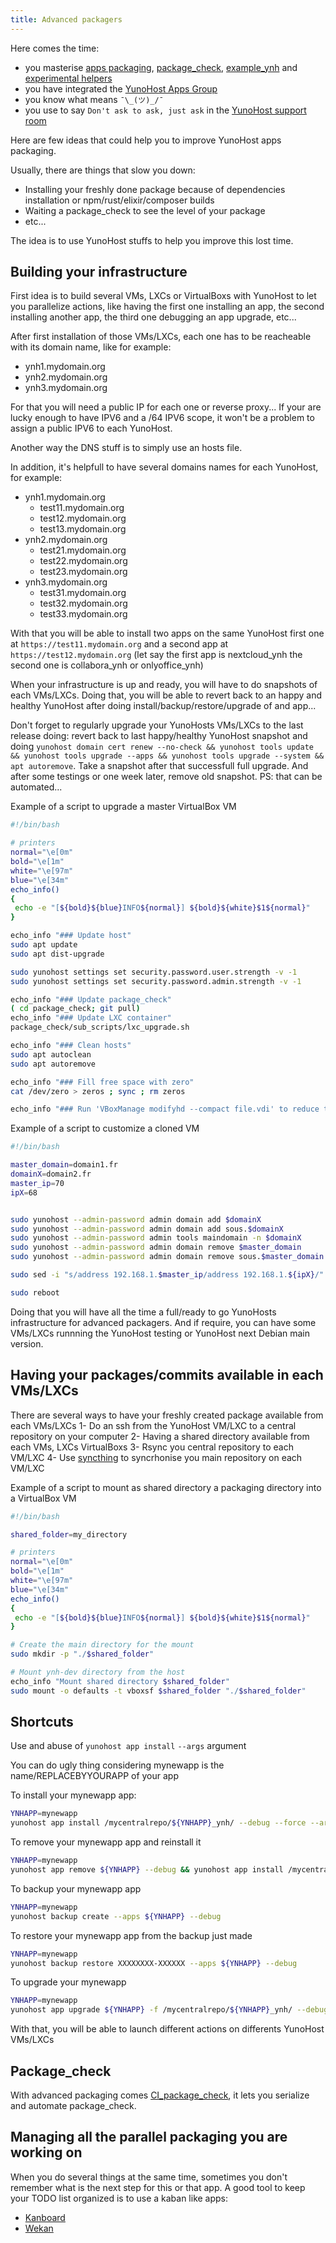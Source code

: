 ```yaml
---
title: Advanced packagers
---
```


Here comes the time:

- you masterise [apps packaging](/packaging/), [package_check](https://github.com/YunoHost/package_check), [example_ynh](https://github.com/YunoHost/example_ynh) and [experimental helpers](https://github.com/YunoHost-Apps/Experimental_helpers)
- you have integrated the [YunoHost Apps Group](https://yunohost.org/#/project_organization)
- you know what means `¯\_(ツ)_/¯`
- you use to say `Don't ask to ask, just ask` in the [YunoHost support room](https://yunohost.org/#/help)

Here are few ideas that could help you to improve YunoHost apps packaging.

Usually, there are things that slow you down:

- Installing your freshly done package because of dependencies installation or npm/rust/elixir/composer builds
- Waiting a package_check to see the level of your package
- etc...

The idea is to use YunoHost stuffs to help you improve this lost time.

## Building your infrastructure

First idea is to build several VMs, LXCs or VirtualBoxs with YunoHost to let you parallelize actions, like having the first one installing an app, the second installing another app, the third one debugging an app upgrade, etc...

After first installation of those VMs/LXCs, each one has to be reacheable with its domain name, like for example:

- ynh1.mydomain.org
- ynh2.mydomain.org
- ynh3.mydomain.org

For that you will need a public IP for each one or reverse proxy...
If your are lucky enough to have IPV6 and a /64 IPV6 scope, it won't be a problem to assign a public IPV6 to each YunoHost.

Another way the DNS stuff is to simply use an hosts file.

In addition, it's helpfull to have several domains names for each YunoHost, for example:

- ynh1.mydomain.org
  - test11.mydomain.org
  - test12.mydomain.org
  - test13.mydomain.org
- ynh2.mydomain.org
  - test21.mydomain.org
  - test22.mydomain.org
  - test23.mydomain.org
- ynh3.mydomain.org
  - test31.mydomain.org
  - test32.mydomain.org
  - test33.mydomain.org

With that you will be able to install two apps on the same YunoHost first one at `https://test11.mydomain.org` and a second app at `https://test12.mydomain.org` (let say the first app is nextcloud_ynh the second one is collabora_ynh or onlyoffice_ynh)

When your infrastructure is up and ready, you will have to do snapshots of each VMs/LXCs. Doing that, you will be able to revert back to an happy and healthy YunoHost after doing install/backup/restore/upgrade of and app...

Don't forget to regularly upgrade your YunoHosts VMs/LXCs to the last release doing: revert back to last happy/healthy YunoHost snapshot and doing `yunohost domain cert renew --no-check && yunohost tools update && yunohost tools upgrade --apps && yunohost tools upgrade --system && apt autoremove`. Take a snapshot after that successfull full upgrade. And after some testings or one week later, remove old snapshot. PS: that can be automated...

Example of a script to upgrade a master VirtualBox VM

```bash
#!/bin/bash

# printers
normal="\e[0m"
bold="\e[1m"
white="\e[97m"
blue="\e[34m"
echo_info()
{
 echo -e "[${bold}${blue}INFO${normal}] ${bold}${white}$1${normal}"
}

echo_info "### Update host"
sudo apt update
sudo apt dist-upgrade

sudo yunohost settings set security.password.user.strength -v -1
sudo yunohost settings set security.password.admin.strength -v -1

echo_info "### Update package_check"
( cd package_check; git pull)
echo_info "### Update LXC container"
package_check/sub_scripts/lxc_upgrade.sh

echo_info "### Clean hosts"
sudo apt autoclean
sudo apt autoremove

echo_info "### Fill free space with zero"
cat /dev/zero > zeros ; sync ; rm zeros

echo_info "### Run 'VBoxManage modifyhd --compact file.vdi' to reduce the size of this VM"
```

Example of a script to customize a cloned VM

```bash
#!/bin/bash

master_domain=domain1.fr
domainX=domain2.fr
master_ip=70
ipX=68


sudo yunohost --admin-password admin domain add $domainX
sudo yunohost --admin-password admin domain add sous.$domainX
sudo yunohost --admin-password admin tools maindomain -n $domainX
sudo yunohost --admin-password admin domain remove $master_domain
sudo yunohost --admin-password admin domain remove sous.$master_domain

sudo sed -i "s/address 192.168.1.$master_ip/address 192.168.1.${ipX}/" /etc/network/interfaces

sudo reboot
```

Doing that you will have all the time a full/ready to go YunoHosts infrastructure for advanced packagers. And if require, you can have some VMs/LXCs runnning the YunoHost testing or YunoHost next Debian main version.

## Having your packages/commits available in each VMs/LXCs

There are several ways to have your freshly created package available from each VMs/LXCs
1- Do an ssh from the YunoHost VM/LXC to a central repository on your computer
2- Having a shared directory available from each VMs, LXCs VirtualBoxs
3- Rsync you central repository to each VM/LXC
4- Use [syncthing](https://github.com/YunoHost-Apps/syncthing_ynh) to syncrhonise you main repository on each VM/LXC

Example of a script to mount as shared directory a packaging directory into a VirtualBox VM

```bash
#!/bin/bash

shared_folder=my_directory

# printers
normal="\e[0m"
bold="\e[1m"
white="\e[97m"
blue="\e[34m"
echo_info()
{
 echo -e "[${bold}${blue}INFO${normal}] ${bold}${white}$1${normal}"
}

# Create the main directory for the mount
sudo mkdir -p "./$shared_folder"

# Mount ynh-dev directory from the host
echo_info "Mount shared directory $shared_folder"
sudo mount -o defaults -t vboxsf $shared_folder "./$shared_folder"
```

## Shortcuts

Use and abuse of `yunohost app install` `--args` argument

You can do ugly thing considering mynewapp is the name/REPLACEBYYOURAPP of your app

To install your mynewapp app:

```bash
YNHAPP=mynewapp
yunohost app install /mycentralrepo/${YNHAPP}_ynh/ --debug --force --args domain=test11.mydomain.org&path=/myapp&admin=alice&is_public=true&language=en&password=awesomepassword
```

To remove your mynewapp app and reinstall it

```bash
YNHAPP=mynewapp 
yunohost app remove ${YNHAPP} --debug && yunohost app install /mycentralrepo/${YNHAPP}_ynh/ --debug --force --args domain=test11.mydomain.org&path=/myapp&admin=alice&is_public=true&language=en&password=awesomepassword
```

To backup your mynewapp app

```bash
YNHAPP=mynewapp 
yunohost backup create --apps ${YNHAPP} --debug
```

To restore your mynewapp app from the backup just made

```bash
YNHAPP=mynewapp 
yunohost backup restore XXXXXXXX-XXXXXX --apps ${YNHAPP} --debug
```

To upgrade your mynewapp

```bash
YNHAPP=mynewapp 
yunohost app upgrade ${YNHAPP} -f /mycentralrepo/${YNHAPP}_ynh/ --debug
```

With that, you will be able to launch different actions on differents YunoHost VMs/LXCs

## Package_check

With advanced packaging comes [CI_package_check](https://github.com/YunoHost/CI_package_check), it lets you serialize and automate package_check.

## Managing all the parallel packaging you are working on

When you do several things at the same time, sometimes you don't remember what is the next step for this or that app.
A good tool to keep your TODO list organized is to use a kaban like apps:

- [Kanboard](https://github.com/YunoHost-Apps/kanboard_ynh)
- [Wekan](https://github.com/YunoHost-Apps/wekan_ynh)
